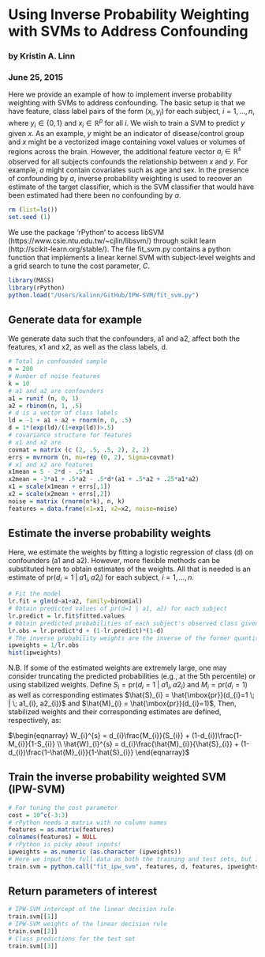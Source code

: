 # Using Inverse Probability Weighting with SVMs to Address Confounding
### by Kristin A. Linn
### June 25, 2015

Here we provide an example of how to implement inverse probability weighting with SVMs to address confounding.  The basic setup is that we have feature, class label pairs of the form $(x_i, y_i)$ for each subject, $i=1, \dots, n$, where $y_{i}\in \{0, 1\}$ and $x_{i} \in \mathbb{R}^{p}$ for all $i$. We wish to train a SVM to predict $y$ given $x$. As an example, $y$ might be an indicator of disease/control group and $x$ might be a vectorized image containing voxel values or volumes of regions across the brain. However, the additional feature vector $a_{i}\in \mathbb{R}^{s}$ observed for all subjects confounds the relationship between $x$ and $y$. For example, $a$ might contain covariates such as age and sex.  In the presence of confounding by $a$, inverse probability weighting is used to recover an estimate of the target classifier, which is the SVM classifier that would have been estimated had there been no confounding by $a$.


```r
rm (list=ls())
set.seed (1)
```

We use the package 'rPython' to access libSVM (https://www.csie.ntu.edu.tw/~cjlin/libsvm/) through scikit learn (http://scikit-learn.org/stable/). The file fit_svm.py contains a python function that implements a linear kernel SVM with subject-level weights and a grid search to tune the cost parameter, $C$.


```r
library(MASS)
library(rPython)
python.load("/Users/kalinn/GitHub/IPW-SVM/fit_svm.py")
```

## Generate data for example

We generate data such that the confounders, a1 and a2, affect both the features, x1 and x2, as well as the class labels, d.


```r
# Total in confounded sample
n = 200
# Number of noise features
k = 10
# a1 and a2 are confounders
a1 = runif (n, 0, 1)
a2 = rbinom(n, 1, .5)
# d is a vector of class labels
ld = -1 + a1 + a2 + rnorm(n, 0, .5)
d = 1*(exp(ld)/(1+exp(ld))>.5)
# covariance structure for features
# x1 and x2 are  
covmat = matrix (c (2, .5, .5, 2), 2, 2)
errs = mvrnorm (n, mu=rep (0, 2), Sigma=covmat)
# x1 and x2 are features
x1mean = 5 - 2*d - .5*a1
x2mean = -3*a1 + .5*a2 - .5*d*(a1 + .5*a2 + .25*a1*a2) 
x1 = scale(x1mean + errs[,1])
x2 = scale(x2mean + errs[,2])
noise = matrix (rnorm(n*k), n, k)
features = data.frame(x1=x1, x2=x2, noise=noise)
```

## Estimate the inverse probability weights

Here, we estimate the weights by fitting a logistic regression of class (d) on confounders (a1 and a2). However, more flexible methods can be substituted here to obtain estimates of the weights. All that is needed is an estimate of $\mbox{pr}(d_{i}=1 \; | \; a1_{i}, a2_{i})$ for each subject, $i=1, \dots, n$.

```r
# Fit the model
lr.fit = glm(d~a1+a2, family=binomial)
# Obtain predicted values of pr(d=1 | a1, a2) for each subject
lr.predict = lr.fit$fitted.values
# Obtain predicted probabilities of each subject's observed class given observed confounder values
lr.obs = lr.predict*d + (1-lr.predict)*(1-d)
# The inverse probability weights are the inverse of the former quantity
ipweights = 1/lr.obs
hist(ipweights)
```

N.B. If some of the estimated weights are extremely large, one may consider truncating the predicted probabilities (e.g., at the 5th percentile) or using stabilized weights. Define $S_{i} = \mbox{pr}(d_{i}=1 \; | \; a1_{i}, a2_{i})$ and $M_{i} = \mbox{pr}(d_{i}=1)$ as well as corresponding estimates $\hat{S}_{i} = \hat{\mbox{pr}}(d_{i}=1 \; | \; a1_{i}, a2_{i})$ and $\hat{M}_{i} = \hat{\mbox{pr}}(d_{i}=1)$, Then, stabilized weights and their corresponding estimates are defined, respectively, as:

$\begin{eqnarray} W_{i}^{s} = d_{i}\frac{M_{i}}{S_{i}} + (1-d_{i})\frac{1-M_{i}}{1-S_{i}} \\ \hat{W}_{i}^{s} = d_{i}\frac{\hat{M}_{i}}{\hat{S}_{i}} + (1-d_{i})\frac{1-\hat{M}_{i}}{1-\hat{S}_{i}}
\end{eqnarray}$

## Train the inverse probability weighted SVM (IPW-SVM)

```r
# For tuning the cost parameter
cost = 10^c(-3:3)
# rPython needs a matrix with no column names
features = as.matrix(features)
colnames(features) = NULL
# rPython is picky about inputs!
ipweights = as.numeric (as.character (ipweights))
# Here we input the full data as both the training and test sets, but in a real application we might split the original data into training and validation sets or perform cross-validation.
train.svm = python.call("fit_ipw_svm", features, d, features, ipweights, cost)
```

## Return parameters of interest

```r
# IPW-SVM intercept of the linear decision rule
train.svm[[1]]
# IPW-SVM weights of the linear decision rule
train.svm[[2]]
# Class predictions for the test set
train.svm[[3]]
```


